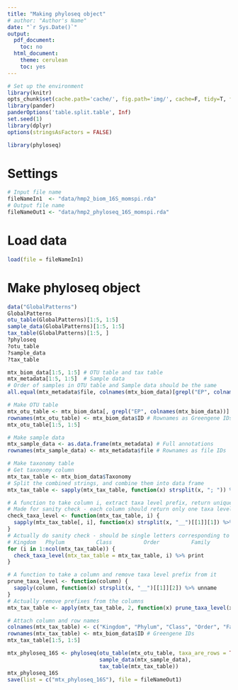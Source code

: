 ```yaml
---
title: "Making phyloseq object"
# author: "Author's Name"
date: "`r Sys.Date()`"
output:
  pdf_document:
    toc: no
  html_document:
    theme: cerulean
    toc: yes
---
```


```r
# Set up the environment
library(knitr)
opts_chunk$set(cache.path='cache/', fig.path='img/', cache=F, tidy=T, fig.keep='high', echo=F, dpi=100, warnings=F, message=F, comment=NA, warning=F, results='as.is', fig.width = 10, fig.height = 6) #out.width=700, 
library(pander)
panderOptions('table.split.table', Inf)
set.seed(1)
library(dplyr)
options(stringsAsFactors = FALSE)
```

```r
library(phyloseq)
```

# Settings

```r
# Input file name
fileNameIn1  <- "data/hmp2_biom_16S_momspi.rda"
# Output file name
fileNameOut1 <- "data/hmp2_phyloseq_16S_momspi.rda"
```

# Load data

```r
load(file = fileNameIn1)
```

# Make phyloseq object

```r
data("GlobalPatterns")
GlobalPatterns
otu_table(GlobalPatterns)[1:5, 1:5]
sample_data(GlobalPatterns)[1:5, 1:5]
tax_table(GlobalPatterns)[1:5, ]
?phyloseq
?otu_table
?sample_data
?tax_table
```

```r
mtx_biom_data[1:5, 1:5] # OTU table and tax table
mtx_metadata[1:5, 1:5]  # Sample data
# Order of samples in OTU table and Sample data should be the same
all.equal(mtx_metadata$file, colnames(mtx_biom_data)[grepl("EP", colnames(mtx_biom_data))])
```

```r
# Make OTU table
mtx_otu_table <- mtx_biom_data[, grepl("EP", colnames(mtx_biom_data))] # Select only columns with "EP*" sample names
rownames(mtx_otu_table) <- mtx_biom_data$ID # Rownames as Greengene IDs
mtx_otu_table[1:5, 1:5]
```

```r
# Make sample data
mtx_sample_data <- as.data.frame(mtx_metadata) # Full annotations
rownames(mtx_sample_data) <- mtx_metadata$file # Rownames as file IDs
```

```r
# Make taxonomy table
# Get taxonomy column
mtx_tax_table <- mtx_biom_data$Taxonomy
# Split the combined strings, and combine them into data frame
mtx_tax_table <- sapply(mtx_tax_table, function(x) strsplit(x, "; ")) %>% unname %>% do.call(rbind, .)

# A function to take column i, extract taxa level prefix, return unique prefixes
# Made for sanity check - each column should return only one taxa level ID
check_taxa_level <- function(mtx_tax_table, i) {
  sapply(mtx_tax_table[, i], function(x) strsplit(x, "__")[[1]][1]) %>% unname %>% unique
}
# Actually do sanity check - should be single letters corresponding to
# Kingdom   Phylum          Class          Order          Family          Genus        Species
for (i in 1:ncol(mtx_tax_table)) {
  check_taxa_level(mtx_tax_table = mtx_tax_table, i) %>% print
}

# A function to take a column and remove taxa level prefix from it
prune_taxa_level <- function(column) {
  sapply(column, function(x) strsplit(x, "__")[[1]][2]) %>% unname
}
# Actually remove prefixes from the columns
mtx_tax_table <- apply(mtx_tax_table, 2, function(x) prune_taxa_level(x))

# Attach column and row names
colnames(mtx_tax_table) <- c("Kingdom", "Phylum", "Class", "Order", "Family", "Genus", "Species") # Fixed names
rownames(mtx_tax_table) <- mtx_biom_data$ID # Greengene IDs
mtx_tax_table[1:5, 1:5]
```

```r
mtx_phyloseq_16S <- phyloseq(otu_table(mtx_otu_table, taxa_are_rows = TRUE),
                             sample_data(mtx_sample_data),
                             tax_table(mtx_tax_table))
mtx_phyloseq_16S
save(list = c("mtx_phyloseq_16S"), file = fileNameOut1)
```

